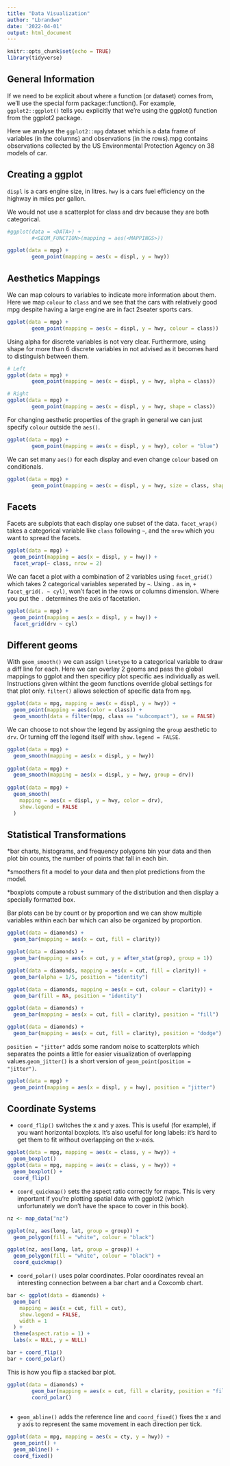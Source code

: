 ```yaml
---
title: "Data Visualization"
author: "Lbrandwo"
date: '2022-04-01'
output: html_document
---
```


```r
knitr::opts_chunk$set(echo = TRUE)
library(tidyverse)
```

## General Information

If we need to be explicit about where a function (or dataset) comes from, we'll use the special form package::function(). For example, `ggplot2::ggplot()` tells you explicitly that we're using the ggplot() function from the ggplot2 package.

Here we analyse the `ggplot2::mpg` dataset which is a data frame of variables (in the columns) and observations (in the rows).mpg contains observations collected by the US Environmental Protection Agency on 38 models of car.

## Creating a ggplot

`displ` is a cars engine size, in litres. `hwy` is a cars fuel efficiency on the highway in miles per gallon.

We would not use a scatterplot for class and drv because they are both categorical.

```r
#ggplot(data = <DATA>) + 
        #<GEOM_FUNCTION>(mapping = aes(<MAPPINGS>))

ggplot(data = mpg) + 
        geom_point(mapping = aes(x = displ, y = hwy))

```

## Aesthetics Mappings

We can map colours to variables to indicate more information about them. Here we map `colour` to `class` and we see that the cars with relatively good mpg despite having a large engine are in fact 2seater sports cars.

```r
ggplot(data = mpg) + 
        geom_point(mapping = aes(x = displ, y = hwy, colour = class))
```

Using alpha for discrete variables is not very clear. Furthermore, using shape for more than 6 discrete variables in not advised as it becomes hard to distinguish between them.

```r
# Left
ggplot(data = mpg) + 
        geom_point(mapping = aes(x = displ, y = hwy, alpha = class))

# Right
ggplot(data = mpg) + 
        geom_point(mapping = aes(x = displ, y = hwy, shape = class))
```

For changing aesthetic properties of the graph in general we can just specify `colour` outside the `aes()`.

```r
ggplot(data = mpg) + 
        geom_point(mapping = aes(x = displ, y = hwy), color = "blue")
```

We can set many `aes()` for each display and even change `colour` based on conditionals.

```r
ggplot(data = mpg) +
        geom_point(mapping = aes(x = displ, y = hwy, size = class, shape = trans, stroke = 0.5, colour = hwy < 20))
```

## Facets

Facets are subplots that each display one subset of the data. `facet_wrap()` takes a categorical variable like `class` following `~`, and the `nrow` which you want to spread the facets.

```r
ggplot(data = mpg) + 
  geom_point(mapping = aes(x = displ, y = hwy)) + 
  facet_wrap(~ class, nrow = 2)
```

We can facet a plot with a combination of 2 variables using `facet_grid()` which takes 2 categorical variables seperated by `~`. Using `.` as in, `+ facet_grid(. ~ cyl)`, won't facet in the rows or columns dimension. Where you put the `.` determines the axis of facetation.

```r
ggplot(data = mpg) + 
  geom_point(mapping = aes(x = displ, y = hwy)) + 
  facet_grid(drv ~ cyl)
```

## Different geoms

With `geom_smooth()` we can assign `linetype` to a categorical variable to draw a diff line for each. Here we can overlay 2 geoms and pass the global mappings to ggplot and then specificy plot specific aes individually as well. Instructions given withint the geom functions override global settings for that plot only. `filter()` allows selection of specific data from `mpg`.

```r
ggplot(data = mpg, mapping = aes(x = displ, y = hwy)) + 
  geom_point(mapping = aes(color = class)) + 
  geom_smooth(data = filter(mpg, class == "subcompact"), se = FALSE)     
```

We can choose to not show the legend by assigning the `group` aesthetic to `drv`. Or turning off the legend itself with `show.legend = FALSE`.

```r
ggplot(data = mpg) +
  geom_smooth(mapping = aes(x = displ, y = hwy))
              
ggplot(data = mpg) +
  geom_smooth(mapping = aes(x = displ, y = hwy, group = drv))
    
ggplot(data = mpg) +
  geom_smooth(
    mapping = aes(x = displ, y = hwy, color = drv),
    show.legend = FALSE
  )
```

## Statistical Transformations

*bar charts, histograms, and frequency polygons bin your data and then plot bin counts, the number of points that fall in each bin.

*smoothers fit a model to your data and then plot predictions from the model.

*boxplots compute a robust summary of the distribution and then display a specially formatted box.

Bar plots can be by count or by proportion and we can show multiple variables within each bar which can also be organized by proportion.

```r
ggplot(data = diamonds) + 
  geom_bar(mapping = aes(x = cut, fill = clarity))

ggplot(data = diamonds) + 
  geom_bar(mapping = aes(x = cut, y = after_stat(prop), group = 1))

ggplot(data = diamonds, mapping = aes(x = cut, fill = clarity)) + 
  geom_bar(alpha = 1/5, position = "identity")

ggplot(data = diamonds, mapping = aes(x = cut, colour = clarity)) + 
  geom_bar(fill = NA, position = "identity")

ggplot(data = diamonds) + 
  geom_bar(mapping = aes(x = cut, fill = clarity), position = "fill")

ggplot(data = diamonds) + 
  geom_bar(mapping = aes(x = cut, fill = clarity), position = "dodge")
```

`position = "jitter"` adds some random noise to scatterplots which separates the points a little for easier visualization of overlapping values.`geom_jitter()` is a short version of `geom_point(position = "jitter")`.

```r
ggplot(data = mpg) + 
  geom_point(mapping = aes(x = displ, y = hwy), position = "jitter")

```

## Coordinate Systems

* `coord_flip()` switches the x and y axes. This is useful (for example), if you want horizontal boxplots. It’s also useful for long labels: it’s hard to get them to fit without overlapping on the x-axis.

```r
ggplot(data = mpg, mapping = aes(x = class, y = hwy)) + 
  geom_boxplot()
ggplot(data = mpg, mapping = aes(x = class, y = hwy)) + 
  geom_boxplot() +
  coord_flip()
```

* `coord_quickmap()` sets the aspect ratio correctly for maps. This is very important if you’re plotting spatial data with ggplot2 (which unfortunately we don’t have the space to cover in this book).

```r
nz <- map_data("nz")

ggplot(nz, aes(long, lat, group = group)) +
  geom_polygon(fill = "white", colour = "black")

ggplot(nz, aes(long, lat, group = group)) +
  geom_polygon(fill = "white", colour = "black") +
  coord_quickmap()
```

* `coord_polar()` uses polar coordinates. Polar coordinates reveal an interesting connection between a bar chart and a Coxcomb chart.

```r
bar <- ggplot(data = diamonds) + 
  geom_bar(
    mapping = aes(x = cut, fill = cut), 
    show.legend = FALSE,
    width = 1
  ) + 
  theme(aspect.ratio = 1) +
  labs(x = NULL, y = NULL)

bar + coord_flip()
bar + coord_polar()
```
This is how you flip a stacked bar plot.

```r
ggplot(data = diamonds) +
        geom_bar(mapping = aes(x = cut, fill = clarity, position = "fill")) +
        coord_polar()
        
```
* `geom_abline()` adds the reference line and `coord_fixed()` fixes the x and y axis to represent the same movement in each direction per tick.

```r
ggplot(data = mpg, mapping = aes(x = cty, y = hwy)) +
  geom_point() + 
  geom_abline() +
  coord_fixed()
```

